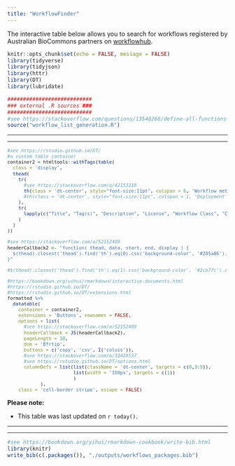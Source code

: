 ```yaml
---
title: "WorkflowFinder"
---
```


<style type="text/css">
.main-container {
  max-width: 1500px;
  margin-left: auto;
  margin-right: auto;
}
</style>


The interactive table below allows you to search for workflows registered by Australian BioCommons partners on [workflowhub](https://workflowhub.eu/programmes/8).

```r
knitr::opts_chunk$set(echo = FALSE, message = FALSE)
library(tidyverse)
library(tidyjson)
library(httr)
library(DT)
library(lubridate)

###########################
### external .R sources ###
###########################
#see https://stackoverflow.com/questions/13548266/define-all-functions-in-one-r-file-call-them-from-another-r-file-how-if-pos
source("workflow_list_generation.R")

```

---

---

<font size="2">
```r

#see https://rstudio.github.io/DT/
#a custom table container
container2 = htmltools::withTags(table(
  class = 'display',
  thead(
    tr(
      #see https://stackoverflow.com/q/42153218
      th(class = 'dt-center', style="font-size:11pt", colspan = 6, 'Workflow metadata')#,
      #th(class = 'dt-center', style="font-size:11pt", colspan = 1, 'Deployment')
    ),
    tr(
      lapply(c("Title", "Tag(s)", "Description", "License", "Workflow Class", "Contributing team(s)"), th)
    )
  )
))

#see https://stackoverflow.com/a/52152409
headerCallback2 <- "function( thead, data, start, end, display ) {
  $(thead).closest('thead').find('th').eq(0).css('background-color', '#205a86').css('color', '#ffffff');
}"

#$(thead).closest('thead').find('th').eq(1).css('background-color', '#2cb77c').css('color', '#ffffff');

#https://bookdown.org/yihui/rmarkdown/interactive-documents.html
#https://rstudio.github.io/DT/
#https://rstudio.github.io/DT/extensions.html
formatted %>%
  datatable(
    container = container2,
    extensions = 'Buttons', rownames = FALSE,
    options = list(
      #see https://stackoverflow.com/a/52152409
      headerCallback = JS(headerCallback2), 
      pageLength = 10, 
      dom = 'Bfrtip', 
      buttons = c('copy', 'csv', I('colvis')),
      #see https://stackoverflow.com/a/32428537
      #see https://rstudio.github.io/DT/options.html
      columnDefs = list(list(className = 'dt-center', targets = c(0,3:5)),
                        list(width = '150px', targets = c(1))
                        )
            ), 
    class = 'cell-border stripe', escape = FALSE)

```
</font>

**Please note:**

- This table was last updated on ```r today()```.

---

---

```r
#see https://bookdown.org/yihui/rmarkdown-cookbook/write-bib.html
library(knitr)
write_bib(c(.packages()), "./outputs/workflows_packages.bib")
```
